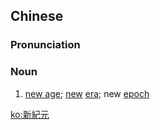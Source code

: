 {{also|新纪元}}
==Chinese==
{{zh-forms|s=新纪元|type=12}}

===Pronunciation===
{{zh-pron
|m=xīnjìyuán
|c=san1 gei3 jyun4
|mn=sin-kì-goân
|cat=n
}}

===Noun===
{{zh-noun}}

# [[new age]]; [[new]] [[era]]; new [[epoch]]

[[ko:新紀元]]
